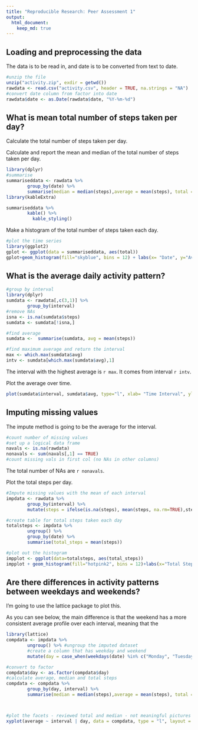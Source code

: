 ```yaml
---
title: "Reproducible Research: Peer Assessment 1"
output: 
  html_document:
    keep_md: true
---
```



## Loading and preprocessing the data
The data is to be read in, and date is to be converted from text to date.
```r
#unzip the file
unzip("activity.zip", exdir = getwd())
rawdata <- read.csv("activity.csv", header = TRUE, na.strings = "NA")
#convert date column from factor into date
rawdata$date <- as.Date(rawdata$date, "%Y-%m-%d")


```

## What is mean total number of steps taken per day?
Calculate the total number of steps taken per day. 

Calculate and report the mean and median of the total number of steps taken per day. 

```r
library(dplyr)
#summarise
summariseddata <- rawdata %>%
        group_by(date) %>%
        summarise(median = median(steps),average = mean(steps), total = sum(steps))
library(kableExtra)

summariseddata %>%
        kable() %>%
          kable_styling()
```
Make a histogram of the total number of steps taken each day. 
```r
#plot the time series
library(ggplot2)
gplot <- ggplot(data = summariseddata, aes(total))
gplot+geom_histogram(fill="skyblue", bins = 12) + labs(x= "Date", y="Average Number of Steps")

```

## What is the average daily activity pattern?
```r
#group by interval
library(dplyr)
sumdata <- rawdata[,c(3,1)] %>%
        group_by(interval)
#remove NAs
isna <- is.na(sumdata$steps)
sumdata <- sumdata[!isna,]

#find average
sumdata <-  summarise(sumdata, avg = mean(steps))
```

```r
#find maximum average and return the interval
max <- which.max(sumdata$avg)
intv <- sumdata[which.max(sumdata$avg),1]
```
The interval with the highest average is `r max`. It comes from interval `r intv`. 

Plot the average over time.
```r
plot(sumdata$interval, sumdata$avg, type="l", xlab= "Time Interval", ylab = "Average Steps", main = "Average Number of Steps per Time Interval")
```


## Imputing missing values
The impute method is going to be the average for the interval.
```r

#count number of missing values
#set up a logical data frame
navals <- is.na(rawdata)
nonavals <- sum(navals[,1] == TRUE)
#count missing vals in first col (no NAs in other columns)

```
The total number of NAs are `r nonavals`. 

Plot the total steps per day. 
```r
#Impute missing values with the mean of each interval
impdata <- rawdata %>% 
        group_by(interval) %>% 
        mutate(steps = ifelse(is.na(steps), mean(steps, na.rm=TRUE),steps))

#create table for total steps taken each day
totalsteps <- impdata %>% 
        ungroup() %>%
        group_by(date) %>%
        summarise(total_steps = mean(steps))

#plot out the histogram
impplot <- ggplot(data=totalsteps, aes(total_steps))
impplot + geom_histogram(fill="hotpink2", bins = 12)+labs(x="Total Steps", y="Count", title="Count of Daily Total Steps")

```


## Are there differences in activity patterns between weekdays and weekends?
I'm going to use the lattice package to plot this.

As you can see below, the main difference is that the weekend has a more consistent average profile over each interval, meaning that the 

```r
library(lattice)
compdata <- impdata %>%
        ungroup() %>% #ungroup the imputed dataset
        #create a column that has weekday and weekend
        mutate(day = case_when(weekdays(date) %in% c("Monday", "Tuesday", "Wednesday", "Thursday", "Friday") ~ "weekday", weekdays(date) %in% c("Saturday", "Sunday")~"weekend"))

#convert to factor
compdata$day <- as.factor(compdata$day) 
#calculate average, median and total steps
compdata <- compdata %>% 
        group_by(day, interval) %>%
        summarise(median = median(steps),average = mean(steps), total = sum(steps))



#plot the facets - reviewed total and median - not meaningful pictures
xyplot(average ~ interval | day, data = compdata, type = "l", layout = c(1, 2), xlab = "Interval", ylab = "Average Steps", main = "Average Steps by Interval")

```

